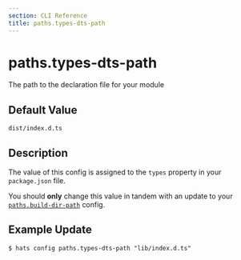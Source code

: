 ```yaml
---
section: CLI Reference
title: paths.types-dts-path
---
```


# paths.types-dts-path

The path to the declaration file for your module

## Default Value

`dist/index.d.ts`

## Description

The value of this config is assigned to the `types` property in your `package.json` file.

You should **only** change this value in tandem with an update to your [`paths.build-dir-path`](/docs/v1/cli-reference/paths-build-dir-path) config.

## Example Update

```
$ hats config paths.types-dts-path "lib/index.d.ts"
```

